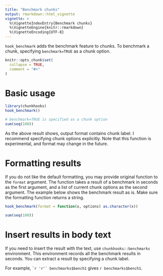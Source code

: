 ```yaml
---
title: "Benchmark chunks"
output: rmarkdown::html_vignette
vignette: >
  %\VignetteIndexEntry{Benchmark chunks}
  %\VignetteEngine{knitr::rmarkdown}
  %\VignetteEncoding{UTF-8}
---
```


`hook_benchmark` adds the benchmark feature to chunks.
To benchmark a chunk, specifying `benchmark=TRUE` as a chunk option.

```r
knitr::opts_chunk$set(
  collapse = TRUE,
  comment = "#>"
)
```

# Basic usage

```r
library(chunkhooks)
hook_benchmark()
```

```r
# benchmark=TRUE is specified as a chunk option
sum(seq(100))
```

As the above result shows, output format contains chunk label.
I recommend specifying chunk options explicitly.
Note that this function is experimental, and format may change in the future.

# Formatting results

If you do not like the default formatting, you may provide original function to
the `format` argument.
The function takes a result of a benchmark in seconds as the first argument,
and a list of current chunk options as the second argument.
The example below shows the benchmark result as is.
Make sure the formatting function returns a string.

```r
hook_benchmark(format = function(x, options) as.character(x))
```

```r
sum(seq(100))
```

# Insert results in body text

If you need to insert the result with the text, use `chunkhooks::benchmarks` environment.
This environment records all the benchmark results in seconds.
You can extract a result by specifying a chunk label.

For example, `` `r 'r'` benchmarks$bench1 `` gives `r benchmarks$bench1`.

